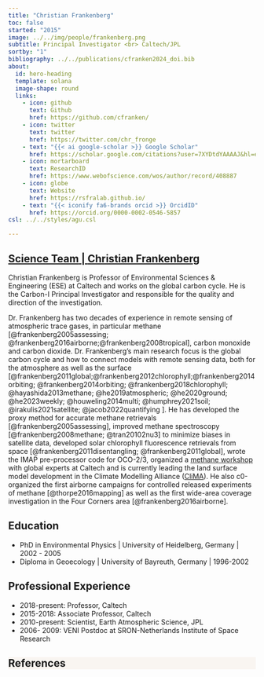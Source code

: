 ```yaml
---
title: "Christian Frankenberg"
toc: false
started: "2015"
image: ../../img/people/frankenberg.png
subtitle: Principal Investigator <br> Caltech/JPL
sortby: "1"
bibliography: ../../publications/cfranken2024_doi.bib
about:
  id: hero-heading
  template: solana
  image-shape: round
  links:
    - icon: github
      text: Github
      href: https://github.com/cfranken/
    - icon: twitter
      text: twitter
      href: https://twitter.com/chr_fronge
    - text: "{{< ai google-scholar >}} Google Scholar"
      href: https://scholar.google.com/citations?user=7XYDtdYAAAAJ&hl=en 
    - icon: mortarboard
      text: ResearchID
      href: https://www.webofscience.com/wos/author/record/408887
    - icon: globe
      text: Website
      href: https://rsfralab.github.io/
    - text: "{{< iconify fa6-brands orcid >}} OrcidID"
      href: https://orcid.org/0000-0002-0546-5857 
csl: ../../styles/agu.csl

---
```



::::: {.container} 

:::: {.team-header}
## [**Science Team** | **Christian Frankenberg**](../../team.qmd#science-team)
::::

:::: {#hero-heading}
::: {.about-contents .px-6} 
<!-- .about-contents contains only the paragraph content below, not the title or image -->
Christian Frankenberg is Professor of Environmental Sciences & Engineering (ESE) at Caltech and works on the global carbon cycle. He is the Carbon-I Principal Investigator and responsible for the quality and direction of the investigation. 

Dr. Frankenberg has two decades of experience in remote sensing of atmospheric trace gases, in particular methane [@frankenberg2005assessing; @frankenberg2016airborne;@frankenberg2008tropical], carbon monoxide and carbon dioxide. Dr. Frankenberg’s main research focus is the global carbon cycle and how to connect models with remote sensing data, both for the atmosphere as well as the surface [@frankenberg2011global;@frankenberg2012chlorophyll;@frankenberg2014orbiting; @frankenberg2014orbiting; @frankenberg2018chlorophyll; @hayashida2013methane;  @he2019atmospheric; @he2020ground; @he2023weekly; @houweling2014multi; @humphrey2021soil; @irakulis2021satellite; @jacob2022quantifying ]. He has developed the proxy method for accurate methane retrievals [@frankenberg2005assessing], improved methane spectroscopy [@frankenberg2008methane; @tran20102nu3] to minimize biases in satellite data, developed solar chlorophyll fluorescence retrievals from space [@frankenberg2011disentangling; @frankenberg2011global], wrote the IMAP pre-processor code for OCO-2/3, organized a [methane workshop](https://www.workshop.caltech.edu/methane/presentations.html) with global experts at Caltech and is currently leading the land surface model development in the Climate Modelling Alliance ([CliMA](https://www.workshop.caltech.edu/methane/presentations.html)). He also c0-organized the first airborne campaigns for controlled released experiments of methane [@thorpe2016mapping] as well as the first wide-area coverage investigation in the Four Corners area [@frankenberg2016airborne]. 

## Education

- PhD in Environmental Physics | University of Heidelberg, Germany | 2002 -  2005
- Diploma in Geoecology | University of Bayreuth, Germany  | 1996-2002  

## Professional Experience

- 2018-present: Professor, 	Caltech 
- 2015-2018: Associate Professor, 	Caltech 
- 2010-present: Scientist, 	Earth Atmospheric Science, JPL 
- 2006- 2009:	VENI Postdoc at SRON-Netherlands Institute of Space Research

:::
::::
:::::

:::::{.wrapper style="background-color:#F9F5F1"}
::::{.container .px-7}
# References {.pt-2}

::: {#refs .pb-5 .pt-2}
:::
::::
:::::

```{=html}
<script>
const titleBlock = document.querySelector(".quarto-title-block");
const image = document.querySelector(".about-image");

const title = document.querySelector('.quarto-title');
const logos = document.querySelector('.about-links');

//place images into titleBlock area
if (titleBlock && image) {
  titleBlock.insertBefore(image, titleBlock.firstChild);
}

//place logos into title area
if (title && logos) {
  title.appendChild(logos);
}

const nav = document.querySelector('.navbar');

window.addEventListener('scroll', () => {
  if (window.scrollY > 10) {
    nav.classList.add('compact');
  } else {
    nav.classList.remove('compact');
  }
});

</script>
```